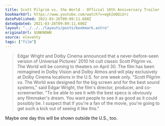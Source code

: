 ```yaml
---
title: Scott Pilgrim vs. the World - Official 10th Anniversary Trailer
bookmarkUrl: https://www.youtube.com/watch?v=egkIeDQiUrc
datePublished: 2021-03-26T09:09:11.680Z
dateUpdated: 2021-03-26T09:09:11.680Z
layout: "../../../layouts/posts/bookmark.astro"
originalUrl: $UNKNOWN
source: eleventy
tags: ["film"]
---
```



<YouTube id="https://www.youtube.com/watch?v=egkIeDQiUrc" />

> Edgar Wright and Dolby Cinema announced that a never-before-seen version of Universal Pictures' 2010 hit cult classic Scott Pilgrim vs. The World will be coming to theaters on April 30. The film has been reimagined in Dolby Vision and Dolby Atmos and will play exclusively at Dolby Cinema locations in the U.S. for one week only. "Scott Pilgrim vs. The World was designed for the big screen and for the best sound systems," said Edgar Wright, the film's director, producer, and co-screenwriter. "To be able to see it with the best specs is obviously any filmmaker's dream. You want people to see it as good as it could possibly be. I suspect that if you're a fan of the movie, you're going to get such a kick out of seeing it like this."

Maybe one day this will be shown outside the U.S., too.
